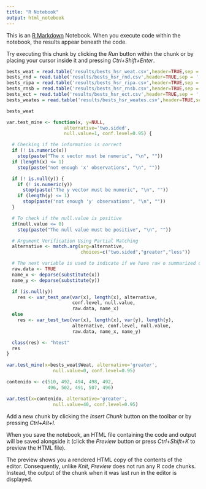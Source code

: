```yaml
---
title: "R Notebook"
output: html_notebook
---
```


This is an [R Markdown](http://rmarkdown.rstudio.com) Notebook. When you execute code within the notebook, the results appear beneath the code. 

Try executing this chunk by clicking the *Run* button within the chunk or by placing your cursor inside it and pressing *Ctrl+Shift+Enter*. 

```r
bests_weat = read.table('results/bests_hsr_weat.csv',header=TRUE,sep = ',')
bests_rnd = read.table('results/bests_hsr_rnd.csv',header=TRUE,sep = ',')
bests_ripa = read.table('results/bests_hsr_ripa.csv',header=TRUE,sep = ',')
bests_rnsb = read.table('results/bests_hsr_rnsb.csv',header=TRUE,sep = ',')
bests_ect = read.table('results/bests_hsr_ect.csv',header=TRUE,sep = ',')
bests_weates = read.table('results/bests_hsr_weates.csv',header=TRUE,sep = ',')
```



```r
bests_weat
```
```r
var.test_mine <- function(x, y=NULL,
                     alternative='two.sided',
                     null.value=1, conf.level=0.95) {

  # Checking if the information is correct
  if (! is.numeric(x))
    stop(paste("The x vector must be numeric", "\n", ""))
  if (length(x) <= 1)
    stop(paste("not enough 'x' observations", "\n", ""))

  if (! is.null(y)) {
    if (! is.numeric(y))
      stop(paste("The y vector must be numeric", "\n", ""))
    if (length(y) <= 1)
      stop(paste("not enough 'y' observations", "\n", ""))
  }

  # To check if the null.value is positive
  if(null.value <= 0)
    stop(paste("The null value must be positive", "\n", ""))

  # Argument Verification Using Partial Matching
  alternative <- match.arg(arg=alternative,
                           choices=c("two.sided","greater","less"))

  # The next variable is used to indicate if we have raw o summarized data
  raw.data <- TRUE
  name_x <- deparse(substitute(x))
  name_y <- deparse(substitute(y))

  if (is.null(y))
    res <- var_test_one(var(x), length(x), alternative,
                        conf.level, null.value,
                        raw.data, name_x)
  else
    res <- var_test_two(var(x), length(x), var(y), length(y),
                        alternative, conf.level, null.value,
                        raw.data, name_x, name_y)

  class(res) <- "htest"
  res
}
```

```r
var.test_mine(x=bests_weat$Weat, alternative='greater',
                 null.value=0, conf.level=0.95)
```
```r
contenido <- c(510, 492, 494, 498, 492,
               496, 502, 491, 507, 496)

var.test(x=contenido, alternative='greater',
                 null.value=40, conf.level=0.95)
```



Add a new chunk by clicking the *Insert Chunk* button on the toolbar or by pressing *Ctrl+Alt+I*.

When you save the notebook, an HTML file containing the code and output will be saved alongside it (click the *Preview* button or press *Ctrl+Shift+K* to preview the HTML file).

The preview shows you a rendered HTML copy of the contents of the editor. Consequently, unlike *Knit*, *Preview* does not run any R code chunks. Instead, the output of the chunk when it was last run in the editor is displayed.
